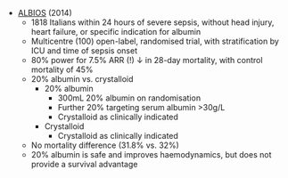 * [ALBIOS](https://www.nejm.org/doi/full/10.1056/NEJMoa1305727) (2014)
	* 1818 Italians within 24 hours of severe sepsis, without head injury, heart failure, or specific indication for albumin
	* Multicentre (100) open-label, randomised trial, with stratification by ICU and time of sepsis onset
	* 80% power for 7.5% ARR (!) ↓ in 28-day mortality, with control mortality of 45% 
	* 20% albumin vs. crystalloid
		* 20% albumin
			* 300mL 20% albumin on randomisation
			* Further 20% targeting serum albumin >30g/L
			* Crystalloid as clinically indicated
		* Crystalloid
			* Crystalloid as clinically indicated
	* No mortality difference (31.8% vs. 32%)
	* 20% albumin is safe and improves haemodynamics, but does not provide a survival advantage